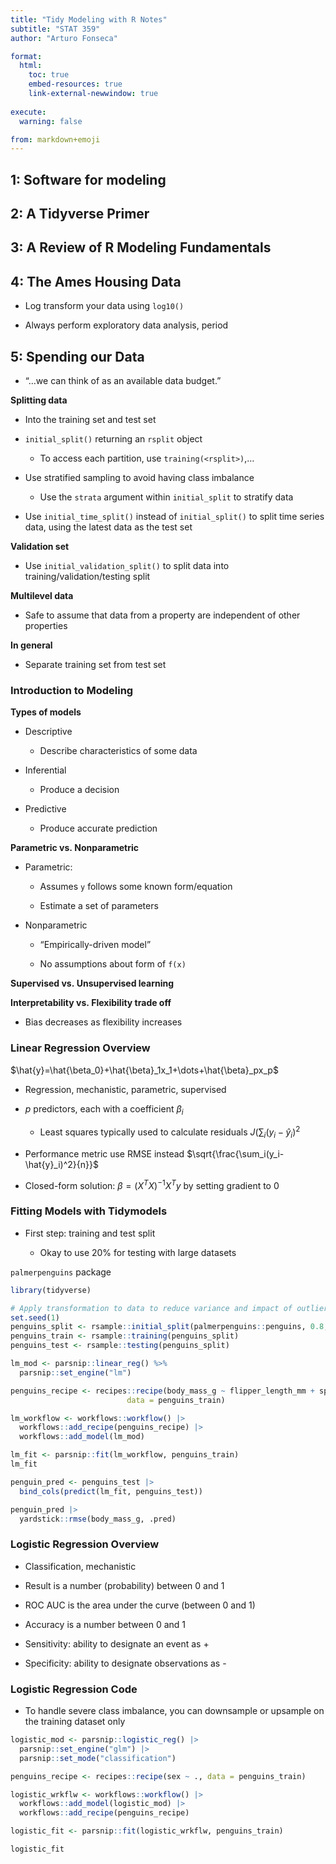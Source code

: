 ```yaml
---
title: "Tidy Modeling with R Notes"
subtitle: "STAT 359"
author: "Arturo Fonseca"

format:
  html:
    toc: true
    embed-resources: true
    link-external-newwindow: true
    
execute:
  warning: false

from: markdown+emoji
---
```


## 1: Software for modeling

## 2: A Tidyverse Primer

## 3: A Review of R Modeling Fundamentals

## 4: The Ames Housing Data

-   Log transform your data using `log10()`

-   Always perform exploratory data analysis, period

## 5: Spending our Data

-   "...we can think of as an available data budget."

**Splitting data**

-   Into the training set and test set

-   `initial_split()` returning an `rsplit` object

    -   To access each partition, use `training(<rsplit>)`,...

-   Use stratified sampling to avoid having class imbalance

    -   Use the `strata` argument within `initial_split` to stratify data

-   Use `initial_time_split()` instead of `initial_split()` to split time series data, using the latest data as the test set

**Validation set**

-   Use `initial_validation_split()` to split data into training/validation/testing split

**Multilevel data**

-   Safe to assume that data from a property are independent of other properties

**In general**

-   Separate training set from test set

### Introduction to Modeling

**Types of models**

-   Descriptive

    -   Describe characteristics of some data

-   Inferential

    -   Produce a decision

-   Predictive

    -   Produce accurate prediction

**Parametric vs. Nonparametric**

-   Parametric:

    -   Assumes `y` follows some known form/equation

    -   Estimate a set of parameters

-   Nonparametric

    -   "Empirically-driven model"

    -   No assumptions about form of `f(x)`

**Supervised vs. Unsupervised learning**

**Interpretability vs. Flexibility trade off**

-   Bias decreases as flexibility increases

### Linear Regression Overview

$\hat{y}=\hat{\beta_0}+\hat{\beta}_1x_1+\dots+\hat{\beta}_px_p$

-   Regression, mechanistic, parametric, supervised

-   $p$ predictors, each with a coefficient $\beta_i$

    -   Least squares typically used to calculate residuals $J(\sum_i(y_i-\hat{y}_i)^2$

-   Performance metric use RMSE instead $\sqrt{\frac{\sum_i(y_i-\hat{y}_i)^2}{n}}$

-   Closed-form solution: $\beta=(X^TX)^{-1}X^Ty$ by setting gradient to 0

### Fitting Models with Tidymodels

-   First step: training and test split

    -   Okay to use 20% for testing with large datasets

`palmerpenguins` package

```r
library(tidyverse)

# Apply transformation to data to reduce variance and impact of outliers
set.seed(1)
penguins_split <- rsample::initial_split(palmerpenguins::penguins, 0.8, body_mass_g)
penguins_train <- rsample::training(penguins_split)
penguins_test <- rsample::testing(penguins_split)

lm_mod <- parsnip::linear_reg() %>%
  parsnip::set_engine("lm")

penguins_recipe <- recipes::recipe(body_mass_g ~ flipper_length_mm + species,
                          data = penguins_train)

lm_workflow <- workflows::workflow() |>
  workflows::add_recipe(penguins_recipe) |>
  workflows::add_model(lm_mod)

lm_fit <- parsnip::fit(lm_workflow, penguins_train)
lm_fit

penguin_pred <- penguins_test |>
  bind_cols(predict(lm_fit, penguins_test))

penguin_pred |>
  yardstick::rmse(body_mass_g, .pred)
```

### Logistic Regression Overview

-   Classification, mechanistic

-   Result is a number (probability) between 0 and 1

-   ROC AUC is the area under the curve (between 0 and 1)

-   Accuracy is a number between 0 and 1

-   Sensitivity: ability to designate an event as +

-   Specificity: ability to designate observations as -

### Logistic Regression Code

-   To handle severe class imbalance, you can downsample or upsample on the training dataset only

```r
logistic_mod <- parsnip::logistic_reg() |>
  parsnip::set_engine("glm") |>
  parsnip::set_mode("classification")

penguins_recipe <- recipes::recipe(sex ~ ., data = penguins_train)

logistic_wrkflw <- workflows::workflow() |>
  workflows::add_model(logistic_mod) |>
  workflows::add_recipe(penguins_recipe)

logistic_fit <- parsnip::fit(logistic_wrkflw, penguins_train)

logistic_fit
```
